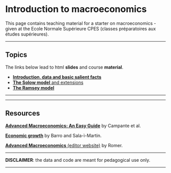<br/>  
<br/>  


Introduction to macroeconomics
================
This page contains teaching material for a starter on macroeconomics - given at the Ecole Normale Supérieure CPES (classes préparatoires aux études supérieures). 

------------------------------------------------------------------------


Topics
----

The links below lead to html **slides** and course **material**.


- <a href="files/macro/S1_intro.html" target="_blank">**Introduction, data and basic salient facts**</a>   
- <a href="files/macro/S2_Solow.html" target="_blank">**The Solow model** and extensions</a>    
- <a href="files/macro/S3_Ramsey.html" target="_blank">**The Ramsey model**</a>

---------


-----

Resources
----

<a href="https://press.lse.ac.uk/site/books/m/10.31389/lsepress.ame/" target="_blank">**Advanced Macroeconomics: An Easy Guide**</a> by Campante et al.

<a href="http://piketty.pse.ens.fr/files/BarroSalaIMartin2004.pdf" target="_blank">**Economic growth**</a> by Barro and Sala-ì-Martin.

<a href="https://www.mheducation.com/highered/product/advanced-macroeconomics-romer/M9781260185218.html" target="_blank">**Advanced Macroeconomics** (editor website)</a> by Romer.




------------------------------------------------------------------------

**DISCLAIMER**: the data and code are meant for pedagogical use only. 

------------------------------------------------------------------------

